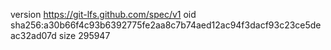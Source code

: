 version https://git-lfs.github.com/spec/v1
oid sha256:a30b66f4c93b6392775fe2aa8c7b74aed12ac94f3dacf93c23ce5deac32ad07d
size 295947
